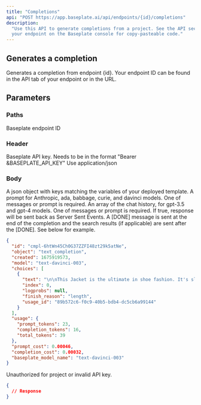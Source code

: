 ```yaml
---
title: "Completions"
api: "POST https://app.baseplate.ai/api/endpoints/{id}/completions"
description:
  "Use this API to generate completions from a project. See the API section of
  your endpoint on the Baseplate console for copy-pasteable code."
---
```


## Generates a completion

Generates a completion from endpoint {id}. Your endpoint ID can be found in the
API tab of your endpoint or in the URL.

## Parameters

### Paths

<ParamField path="id" type="string" required>
  Baseplate endpoint ID
</ParamField>

### Header

<ParamField header="Authorization" type="string" required>
  Baseplate API key. Needs to be in the format "Bearer &BASEPLATE_API_KEY"
</ParamField>
<ParamField header="Content-Type" type="string">
  Use application/json
</ParamField>

### Body

<ParamField body="values" type="json">
  A json object with keys matching the variables of your deployed template.
</ParamField>
<ParamField body="prompt" type="array">
  A prompt for Anthropic, ada, babbage, curie, and davinci models. One of messages or prompt is required.
</ParamField>
<ParamField body="messages" type="array">
  An array of the chat history, for gpt-3.5 and gpt-4 models. One of messages or prompt is required.
</ParamField>
<ParamField body="stream" type="boolean">
  If true, response will be sent back as Server Sent Events. A [DONE] message is
  sent at the end of the completion and the search results (if applicable) are
  sent after the [DONE]. See below for example.
</ParamField>

<Tabs>
<Tab title="🟢 200: OK">

```json
{
  "id": "cmpl-6htWn45Ch0G37ZZFI48zt29k5atNe",
  "object": "text_completion",
  "created": 1675919573,
  "model": "text-davinci-003",
  "choices": [
    {
      "text": "\n\nThis Jacket is the ultimate in shoe fashion. It's sleek, stylish",
      "index": 0,
      "logprobs": null,
      "finish_reason": "length",
      "usage_id": "89b572c6-f0c9-40b5-bdb4-dc5cb6a99144"
    }
  ],
  "usage": {
    "prompt_tokens": 23,
    "completion_tokens": 16,
    "total_tokens": 39
  },
  "prompt_cost": 0.00046,
  "completion_cost": 0.00032,
  "baseplate_model_name": "text-davinci-003"
}
```

</Tab>

<Tab title="🟠 401: Unauthorized">

Unauthorized for project or invalid API key.

```json
{
  // Response
}
```

</Tab>
</Tabs>